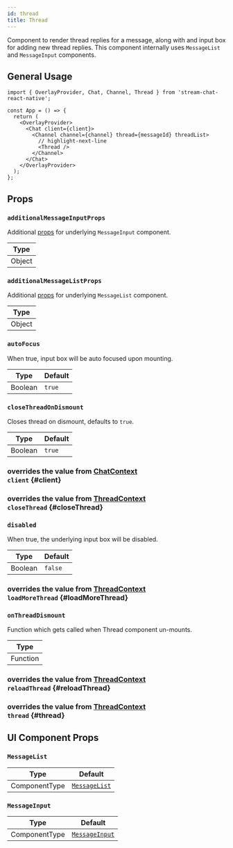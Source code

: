 ```yaml
---
id: thread
title: Thread
---
```





Component to render thread replies for a message, along with and input box for adding new thread replies. This component internally uses `MessageList` and `MessageInput` components.

## General Usage

```tsx
import { OverlayProvider, Chat, Channel, Thread } from 'stream-chat-react-native';

const App = () => {
  return (
    <OverlayProvider>
      <Chat client={client}>
        <Channel channel={channel} thread={messageId} threadList>
          // highlight-next-line
          <Thread />
        </Channel>
      </Chat>
    </OverlayProvider>
  );
};
```

## Props

### `additionalMessageInputProps`

Additional [props](./message_input.mdx#props) for underlying `MessageInput` component.

| Type   |
| ------ |
| Object |

### `additionalMessageListProps`

Additional [props](./message_list.mdx#props) for underlying `MessageList` component.

| Type   |
| ------ |
| Object |

### `autoFocus`

When true, input box will be auto focused upon mounting.

| Type    | Default |
| ------- | ------- |
| Boolean | `true`  |

### `closeThreadOnDismount`

Closes thread on dismount, defaults to `true`.

| Type    | Default |
| ------- | ------- |
| Boolean | `true`  |

### <div class="label description">overrides the value from [ChatContext](../../contexts/chat_context.mdx#client)</div> `client` {#client}

<Client />

### <div class="label description">overrides the value from [ThreadContext](../../contexts/thread_context.mdx#closeThread)</div> `closeThread` {#closeThread}

<CloseThread />

### `disabled`

When true, the underlying input box will be disabled.

| Type    | Default |
| ------- | ------- |
| Boolean | `false` |

### <div class="description">overrides the value from [ThreadContext](../../contexts/thread_context.mdx#loadMoreThread)</div> `loadMoreThread` {#loadMoreThread}

<LoadMoreThread />

### `onThreadDismount`

Function which gets called when Thread component un-mounts.

| Type     |
| -------- |
| Function |

### <div class="description">overrides the value from [ThreadContext](../../contexts/thread_context.mdx#reloadThread)</div> `reloadThread` {#reloadThread}

<ReloadThread />

### <div class="description">overrides the value from [ThreadContext](../../contexts/thread_context.mdx#thread)</div> `thread` {#thread}

<Thread />

## UI Component Props

### `MessageList`

| Type          | Default                                       |
| ------------- | --------------------------------------------- |
| ComponentType | [`MessageList`](../MessageList/message-list/) |

### `MessageInput`

| Type          | Default                                           |
| ------------- | ------------------------------------------------- |
| ComponentType | [`MessageInput`](../message-input/message-input/) |
